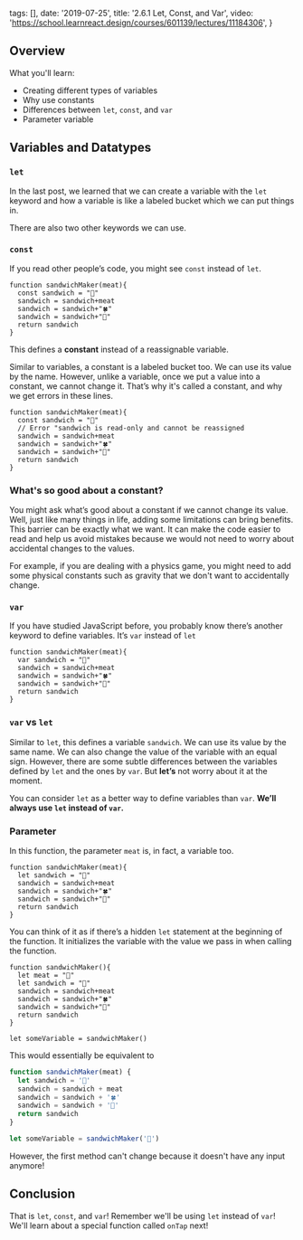   tags: [],
  date: '2019-07-25',
  title: '2.6.1 Let, Const, and Var',
  video: 'https://school.learnreact.design/courses/601139/lectures/11184306',
}


## Overview

What you'll learn:

- Creating different types of variables
- Why use constants
- Differences between `let`, `const`, and `var`
- Parameter variable

## Variables and Datatypes

### `let`

In the last post, we learned that we can create a variable with the `let` keyword and how a variable is like a labeled bucket which we can put things in.

There are also two other keywords we can use.

### `const`

If you read other people’s code, you might see `const` instead of `let`.

```jsx{2}
function sandwichMaker(meat){
  const sandwich = "🍞"
  sandwich = sandwich+meat
  sandwich = sandwich+"🍀"
  sandwich = sandwich+"🍞"
  return sandwich
}
```

This defines a **constant** instead of a reassignable variable.

Similar to variables, a constant is a labeled bucket too. We can use its value by the name. However, unlike a variable, once we put a value into a constant, we cannot change it. That’s why it's called a constant, and why we get errors in these lines.

```jsx{4}
function sandwichMaker(meat){
  const sandwich = "🍞"
  // Error "sandwich is read-only and cannot be reassigned
  sandwich = sandwich+meat
  sandwich = sandwich+"🍀"
  sandwich = sandwich+"🍞"
  return sandwich
}
```

### What's so good about a constant?

You might ask what’s good about a constant if we cannot change its value. Well, just like many things in life, adding some limitations can bring benefits. This barrier can be exactly what we want. It can make the code easier to read and help us avoid mistakes because we would not need to worry about accidental changes to the values.

For example, if you are dealing with a physics game, you might need to add some physical constants such as gravity that we don't want to accidentally change.

### `var`

If you have studied JavaScript before, you probably know there’s another keyword to define variables. It’s `var` instead of `let`

```jsx{2}
function sandwichMaker(meat){
  var sandwich = "🍞"
  sandwich = sandwich+meat
  sandwich = sandwich+"🍀"
  sandwich = sandwich+"🍞"
  return sandwich
}
```

### `var` vs `let`

Similar to `let`, this defines a variable `sandwich`. We can use its value by the same name. We can also change the value of the variable with an equal sign. However, there are some subtle differences between the variables defined by `let` and the ones by `var`. But **let’s** not worry about it at the moment.

You can consider `let` as a better way to define variables than `var`. **We’ll always use `let` instead of `var`.**

### Parameter

In this function, the parameter `meat` is, in fact, a variable too.

```jsx{1}
function sandwichMaker(meat){
  let sandwich = "🍞"
  sandwich = sandwich+meat
  sandwich = sandwich+"🍀"
  sandwich = sandwich+"🍞"
  return sandwich
}
```

You can think of it as if there’s a hidden `let` statement at the beginning of the function. It initializes the variable with the value we pass in when calling the function.

```jsx{2-3}
function sandwichMaker(){
  let meat = "🥓"
  let sandwich = "🍞"
  sandwich = sandwich+meat
  sandwich = sandwich+"🍀"
  sandwich = sandwich+"🍞"
  return sandwich
}

let someVariable = sandwichMaker()
```

This would essentially be equivalent to

```jsx
function sandwichMaker(meat) {
  let sandwich = '🍞'
  sandwich = sandwich + meat
  sandwich = sandwich + '🍀'
  sandwich = sandwich + '🍞'
  return sandwich
}

let someVariable = sandwichMaker('🥓')
```

However, the first method can't change because it doesn't have any input anymore!

## Conclusion

That is `let`, `const`, and `var`! Remember we'll be using `let` instead of `var`! We'll learn about a special function called `onTap` next!
